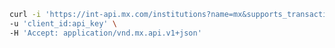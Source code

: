 ```bash Request
curl -i 'https://int-api.mx.com/institutions?name=mx&supports_transaction_history=true' \
-u 'client_id:api_key' \
-H 'Accept: application/vnd.mx.api.v1+json'
```
